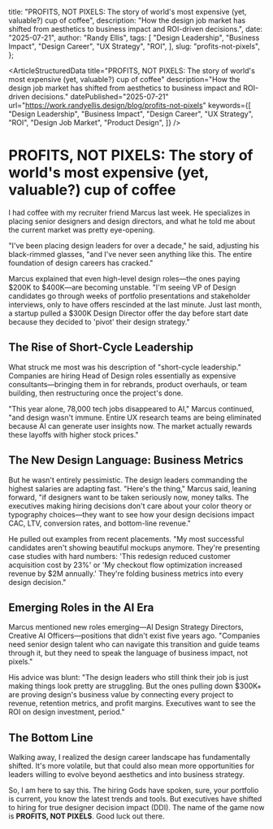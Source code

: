
  title:
    "PROFITS, NOT PIXELS: The story of world's most expensive (yet, valuable?) cup of coffee",
  description:
    "How the design job market has shifted from aesthetics to business impact and ROI-driven decisions.",
  date: "2025-07-21",
  author: "Randy Ellis",
  tags: [
    "Design Leadership",
    "Business Impact",
    "Design Career",
    "UX Strategy",
    "ROI",
  ],
  slug: "profits-not-pixels",
};

<ArticleStructuredData
  title="PROFITS, NOT PIXELS: The story of world's most expensive (yet, valuable?) cup of coffee"
  description="How the design job market has shifted from aesthetics to business impact and ROI-driven decisions."
  datePublished="2025-07-21"
  url="https://work.randyellis.design/blog/profits-not-pixels"
  keywords={[
    "Design Leadership",
    "Business Impact",
    "Design Career",
    "UX Strategy",
    "ROI",
    "Design Job Market",
    "Product Design",
  ]}
/>

<div className="not-prose">
  <BlogHeroWrapper
    title="PROFITS, NOT PIXELS: The story of world's most expensive (yet, valuable?) cup of coffee"
    description="How the design job market has shifted from aesthetics to business impact and ROI-driven decisions."
    heroImage="/images/blog/profits-not-pixels/hero.jpg"
    heroAlt="Coffee cup with business charts and graphs representing the shift from pixels to profits"
    author="Randy Ellis"
    date="2025-07-21"
  />
</div>

# PROFITS, NOT PIXELS: The story of world's most expensive (yet, valuable?) cup of coffee

I had coffee with my recruiter friend Marcus last week. He specializes in placing senior designers and design directors, and what he told me about the current market was pretty eye-opening.

"I've been placing design leaders for over a decade," he said, adjusting his black-rimmed glasses, "and I've never seen anything like this. The entire foundation of design careers has cracked."

Marcus explained that even high-level design roles—the ones paying $200K to $400K—are becoming unstable. "I'm seeing VP of Design candidates go through weeks of portfolio presentations and stakeholder interviews, only to have offers rescinded at the last minute. Just last month, a startup pulled a $300K Design Director offer the day before start date because they decided to 'pivot' their design strategy."

## The Rise of Short-Cycle Leadership

What struck me most was his description of "short-cycle leadership." Companies are hiring Head of Design roles essentially as expensive consultants—bringing them in for rebrands, product overhauls, or team building, then restructuring once the project's done.

"This year alone, 78,000 tech jobs disappeared to AI," Marcus continued, "and design wasn't immune. Entire UX research teams are being eliminated because AI can generate user insights now. The market actually rewards these layoffs with higher stock prices."

## The New Design Language: Business Metrics

But he wasn't entirely pessimistic. The design leaders commanding the highest salaries are adapting fast. "Here's the thing," Marcus said, leaning forward, "if designers want to be taken seriously now, money talks. The executives making hiring decisions don't care about your color theory or typography choices—they want to see how your design decisions impact CAC, LTV, conversion rates, and bottom-line revenue."

He pulled out examples from recent placements. "My most successful candidates aren't showing beautiful mockups anymore. They're presenting case studies with hard numbers: 'This redesign reduced customer acquisition cost by 23%' or 'My checkout flow optimization increased revenue by $2M annually.' They're folding business metrics into every design decision."

## Emerging Roles in the AI Era

Marcus mentioned new roles emerging—AI Design Strategy Directors, Creative AI Officers—positions that didn't exist five years ago. "Companies need senior design talent who can navigate this transition and guide teams through it, but they need to speak the language of business impact, not pixels."

His advice was blunt: "The design leaders who still think their job is just making things look pretty are struggling. But the ones pulling down $300K+ are proving design's business value by connecting every project to revenue, retention metrics, and profit margins. Executives want to see the ROI on design investment, period."

## The Bottom Line

Walking away, I realized the design career landscape has fundamentally shifted. It's more volatile, but that could also mean more opportunities for leaders willing to evolve beyond aesthetics and into business strategy.

So, I am here to say this. The hiring Gods have spoken, sure, your portfolio is current, you know the latest trends and tools. But executives have shifted to hiring for true designer decision impact (DDI). The name of the game now is **PROFITS, NOT PIXELS**. Good luck out there.
